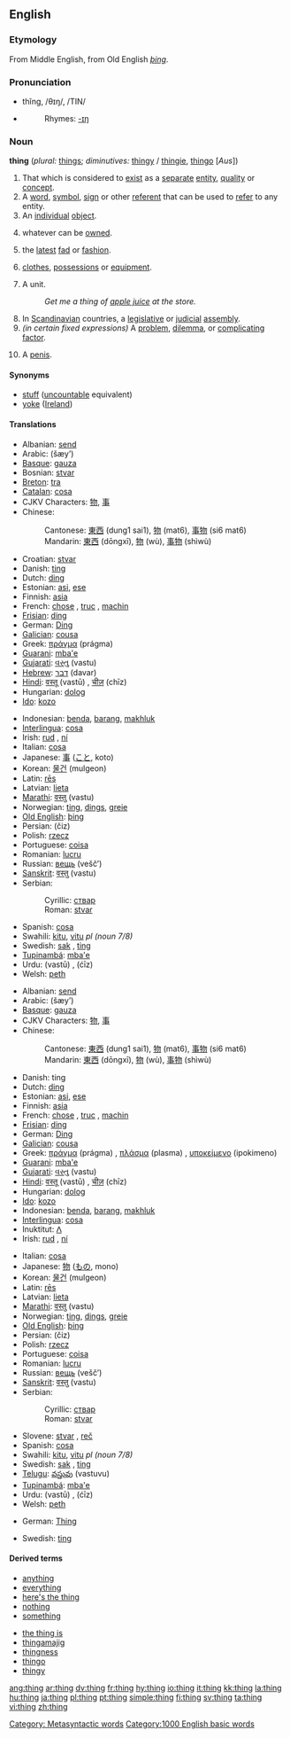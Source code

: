 {{see|Thing}}
==English==

{{rank|got|let|world|194|thing|set|told|both}}

===Etymology===
From Middle English, from Old English ''[[þing]]''.

===Pronunciation===
*thĭng, /θɪŋ/, /TIN/
*{{audio|en-us-thing.ogg|Audio (US)}}
*:Rhymes: [[Rhymes:English:-ɪŋ|-ɪŋ]]

===Noun===
{{Wikipedia}}
'''thing''' (''plural:'' [[things]]; ''diminutives:'' [[thingy]] / [[thingie]], [[thingo]] [''Aus''])

# That which is considered to [[exist]] as a [[separate]] [[entity]], [[quality]] or [[concept]].
# A [[word]], [[symbol]], [[sign]] or other [[referent]] that can be used to [[refer]] to any entity.
# An [[individual]] [[object]].
# {{law}} whatever can be [[owned]].
# the [[latest]] [[fad]] or [[fashion]].
# {{italbrac|in plural}} [[clothes]], [[possessions]] or [[equipment]].
# A unit. 
#: ''Get me a thing of [[apple juice]] at the store.''
# In [[Scandinavian]] countries, a [[legislative]] or [[judicial]] [[assembly]].
# ''(in certain fixed expressions)'' A [[problem]], [[dilemma]], or [[complicating]] [[factor]].
# {{context|U.S. slang}} A [[penis]].

====Synonyms====
*[[stuff]] ([[uncountable]] equivalent)
*[[yoke]] ([[Ireland]])

====Translations====
{{trans-top|a separate entity or concept}}
*Albanian: [[send#Albanian|send]]
*Arabic: {{ARchar|[[شيء]]}} (šæy’) {{m}}
*[[Basque]]: [[gauza]]
*Bosnian: [[stvar]] {{f}}
*[[Breton]]: [[tra]] {{f}}
*[[Catalan]]: [[cosa]] {{f}}
*CJKV Characters: [[物]], [[事]]
*Chinese:
*:Cantonese: [[東西]] (dung1 sai1), [[物]] (mat6), [[事物]] (si6 mat6)
*:Mandarin: [[東西]] (dōngxī), [[物]] (wù), [[事物]] (shìwù)
*Croatian: [[stvar]] {{f}}
*Danish: [[ting]] {{c}}
*Dutch: [[ding]] {{n}}
*Estonian: [[asi]], [[ese]]
*Finnish: [[asia]]
*French: [[chose]] {{f}}, [[truc]] {{m}}, [[machin]] {{m}} {{italbrac|informal}}
*[[Frisian]]: [[ding]] {{n}}
*German: [[Ding]] {{n}}
*[[Galician]]: [[cousa]] {{f}}
*Greek: [[πράγμα]] (prágma) {{n}}
*[[Guarani]]: [[mba'e]]
*[[Gujarati]]: [[વસ્તુ]] (vastu)
*[[Hebrew]]: [[דבר]] (davar) {{m}}
*[[Hindi]]: [[वस्तू]] (vastū) {{m}}, [[चीज़]] (chīz) {{f}}
*Hungarian: [[dolog]]
*[[Ido]]: [[kozo]]
{{trans-mid}}
*Indonesian: [[benda]], [[barang]], [[makhluk]]
*[[Interlingua]]: [[cosa]]
*Irish: [[rud]] {{m}}, [[ní]] {{m}}
*Italian: [[cosa]] {{f}}
*Japanese: [[事]] ([[こと]], koto)
*Korean: [[물건]] (mulgeon)
*Latin: [[res#Latin|rēs]] {{f}}
*Latvian: [[lieta]] {{f}}
*[[Marathi]]: [[वस्तु]] (vastu)
*Norwegian: [[ting]], [[dings]], [[greie]] {{m}} {{g|Norwegian}}
*[[Old English]]: [[þing]] {{n}}
*Persian: {{FAchar|[[چیز]]}} (čiz)
*Polish: [[rzecz]] {{f}}
*Portuguese: [[coisa]] {{f}}
*Romanian: [[lucru]] {{n}}
*Russian: [[вещь]] (vešč’) {{f}}
*[[Sanskrit]]: [[वस्तु]] (vastu) {{m}}
*Serbian:
*:Cyrillic: [[ствар]] {{f}}
*:Roman: [[stvar]] {{f}}
*Spanish: [[cosa]] {{f}}
*Swahili: [[kitu]], [[vitu]] ''pl (noun 7/8)''
*Swedish: [[sak]] {{c}}, [[ting]] {{n}}
*[[Tupinambá]]: [[mba'e]]
*Urdu: {{URchar|[[وستو]]}} (vastū) {{m}}, {{URchar|[[چیز]]}} (ćīz) {{f}}
*Welsh: [[peth]] {{m}}
{{trans-bottom}}

{{trans-top|any physical or psychical entity}}
*Albanian: [[send#Albanian|send]]
*Arabic: {{ARchar|[[شيء]]}} (šæy’) {{m}}
*[[Basque]]: [[gauza]]
*CJKV Characters: [[物]], [[事]]
*Chinese:
*:Cantonese: [[東西]] (dung1 sai1), [[物]] (mat6), [[事物]] (si6 mat6)
*:Mandarin: [[東西]] (dōngxī), [[物]] (wù), [[事物]] (shìwù)
*Danish: ting {{c}}
*Dutch: [[ding]] {{n}}
*Estonian: [[asi]], [[ese]]
*Finnish: [[asia]]
*French: [[chose]] {{f}}, [[truc]] {{m}}, [[machin]] {{m}} {{italbrac|informal}}
*[[Frisian]]: [[ding]] {{n}}
*German: [[Ding]] {{n}}
*[[Galician]]: [[cousa]] {{f}}
*Greek: [[πράγμα]] (prágma) {{n}}, [[πλάσμα]] (plasma) {{n}}, [[υποκείμενο]] (ipokimeno) {{n}}
*[[Guarani]]: [[mba'e]]
*[[Gujarati]]: [[વસ્તુ]] (vastu)
*[[Hindi]]: [[वस्तू]] (vastū) {{m}}, [[चीज़]] (chīz) {{f}}
*Hungarian: [[dolog]]
*[[Ido]]: [[kozo]]
*Indonesian: [[benda]], [[barang]], [[makhluk]]
*[[Interlingua]]: [[cosa]]
*Inuktitut: [[ᐱ]]
*Irish: [[rud]] {{m}}, [[ní]] {{m}}
{{trans-mid}}
*Italian: [[cosa]] {{f}}
*Japanese: [[物]] ([[もの]], mono)
*Korean: [[물건]] (mulgeon)
*Latin: [[res#Latin|rēs]] {{f}}
*Latvian: [[lieta]]
*[[Marathi]]: [[वस्तु]] (vastu)
*Norwegian: [[ting]], [[dings]], [[greie]] {{m}}
*[[Old English]]: [[þing]] {{n}}
*Persian: {{FAchar|[[چیز]]}} (čiz)
*Polish: [[rzecz]] {{f}}
*Portuguese: [[coisa]] {{f}}
*Romanian: [[lucru]] {{n}}
*Russian: [[вещь]] (vešč’) {{f}}
*[[Sanskrit]]: [[वस्तु]] (vastu) {{m}}
*Serbian:
*:Cyrillic: [[ствар]] {{f}}
*:Roman: [[stvar]] {{f}}
*Slovene: [[stvar]] {{f}}, [[reč]] {{f}}
*Spanish: [[cosa]] {{f}}
*Swahili: [[kitu]], [[vitu]] ''pl (noun 7/8)''
*Swedish: [[sak]] {{c}}, [[ting]] {{n}}
*[[Telugu]]: [[వస్తువు]] (vastuvu)
*[[Tupinambá]]: [[mba'e]]
*Urdu: {{URchar|[[وستو]]}} (vastū) {{m}}, {{URchar|[[چیز]]}} (ćīz) {{f}}
*Welsh: [[peth]] {{m}}
{{trans-bottom}}

{{trans-top|a legislative or judicial assembly}}
*German: [[Thing]] {{n}}
{{trans-mid}}
*Swedish: [[ting]] {{n}}
{{trans-bottom}}

====Derived terms====
{{top2}}
*[[anything]]
*[[everything]]
*[[here's the thing]]
*[[nothing]]
*[[something]]
{{mid2}}
*[[the thing is]]
*[[thingamajig]]<!-- various spellings -->
*[[thingness]]
*[[thingo]]
*[[thingy]]
{{bottom}}

[[Category: Metasyntactic words]]
[[Category:1000 English basic words]]

[[ang:thing]]
[[ar:thing]]
[[dv:thing]]
[[fr:thing]]
[[hy:thing]]
[[io:thing]]
[[it:thing]]
[[kk:thing]]
[[la:thing]]
[[hu:thing]]
[[ja:thing]]
[[pl:thing]]
[[pt:thing]]
[[simple:thing]]
[[fi:thing]]
[[sv:thing]]
[[ta:thing]]
[[vi:thing]]
[[zh:thing]]